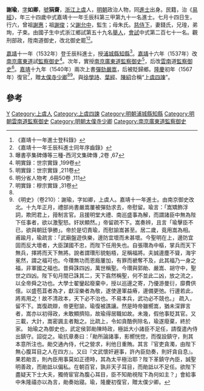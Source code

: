 {{明清人物信息框
| 姓名 = 謝瑜
| 原名 =
| 圖片名稱= 
| 圖片大小 =
| 圖片說明 = 
| 最高職務 =
| 國家 = 大明 
| 爵位 =
| 籍貫 = [[浙江省|浙江省]][[紹興府|紹興府]][[上虞縣|上虞縣]]
| 族裔 = 
| 旗籍 = 
| 字號 = 
| 諡號 =
| 出生日期 = 七月十四日
| 出生地點 =
| 逝世日期 = 
| 逝世地點 =
| 墓葬 =
| 配偶 = 錢氏
| 親屬 = 曾祖[[謝惠|謝惠]]，祖[[謝俊|謝俊]]，父[[謝允中|謝允中]]，母朱氏
| 出身 =
* 嘉靖十一年壬辰科進士
| 經歷 =
| 著作 =  
*
*
*
}}
'''謝瑜'''{{BD|1499年||1558年||}}，[[表字|字]]'''如卿'''，[[號|號]]'''狷齋'''，[[浙江|浙江]][[上虞|上虞]]人，[[明朝|明朝]]政治人物，同[[進士|進士]]出身。民籍，治《[[易經|易經]]》，年三十四歲中式嘉靖十一年壬辰科第三甲第九十一名進士。七月十四日生，行六，曾祖[[謝惠|謝惠]]；祖[[謝俊|謝俊]]；父[[謝允中|謝允中]]，監生；母朱氏。[[慈侍下|慈侍下]]，妻錢氏，兄瑝，弟珣，子束。由國子生中式浙江鄉試第五十九名[[舉人|舉人]]，[[會試|會試]]中式第二百七十一名。觀刑部政，陞南道御史，改北御史罷<ref>《嘉靖十一年進士登科錄》</ref><ref>《嘉靖十一年壬辰科進士同年序齒錄》</ref>。

[[嘉靖|嘉靖]]十一年（1532年）登壬辰科進士，授[[浦城縣|浦城縣]][[知縣|知縣]]<ref>曝書亭集碑傳等三種-西河文集碑傳 ,2卷 ,67</ref>。[[嘉靖|嘉靖]]十六年（1537年）改[[南京|南京]][[廣東道|廣東道]]試[[監察御史|監察御史]]<ref>明實錄：世宗實錄 ,199卷</ref>。次年，實授[[南京|南京]][[廣東道|廣東道]][[監察御史|監察御史]]<ref>明實錄：世宗實錄 ,211卷</ref>，后改[[雲南|雲南]]道[[監察御史|監察御史]]<ref>明分省人物考 ,6冊50卷 ,111</ref>。[[嘉靖|嘉靖]]十九年（1540年）兩次上書[[彈劾|彈劾]][[嚴嵩|嚴嵩]]，后被貶歸鄉。[[隆庆_(明朝)|隆慶]]初年（1567年）復官<ref name="明實錄：穆宗實錄 ,31卷">明實錄：穆宗實錄 ,31卷</ref>，贈[[太僕寺|太僕寺]][[少卿|少卿]]<ref name="明實錄：穆宗實錄 ,31卷"/><ref>《明史》（卷210）：謝瑜，字如卿，上虞人。嘉靖十一年進士。由南京御史改北。十九年正月，禮部尚書嚴嵩屢被彈劾求去，帝慰留。瑜言：「嵩矯飾浮詞，欺罔君上，箝制言官。且援明堂大禮、南巡盛事為解，而謂諸臣中無為陛下任事者，欲以激聖怒。奸狀顯然。」帝留疏不下。嵩奏辨，且言「瑜擊臣不已，欲與朝廷爭勝」。帝於是切責瑜，而慰諭嵩甚至。居二歲，竟用嵩為相。 甫踰月，瑜疏言：「武廟盤遊佚樂，邊防宜壞而未甚壞。今聖明在上，邊防宜固而反大壞者，大臣謀國不忠，而陛下任用失也。自張瓚為中樞，掌兵而天下無兵，擇將而天下無將。說者謂瓚形貌魁梧，足稱福將。夫誠邊塵不聳，海宇冕然，謂之福可也。今瓚無功而恩廕屢加，有罪而褫奪不及，此其福乃一身之福，非軍國之福也。昔舜誅四凶，萬世稱聖。今瓚與郭勛、嚴嵩、胡守中，聖世之四凶。陛下旬月間已誅其二，天下翕然稱聖，何不並此二凶，放之流之，以全帝舜之功也。大學士翟鑾起廢棄中，授以巡邊之寄，乃優游曼衍，靡費供億。以盛苞苴者為才，獻淫樂者為敬，遂使邊軍益瘠，邊備更弛。行邊若此，將焉用之！故不清政本，天下必不治也。不易本兵，武功必不競也。」 疏入，留不下。嵩復疏辯，帝更慰諭，瑜復被譙讓。然是時帝雖嚮嵩，猶未深罪言者，嵩亦以初得政，未敢顯擠陷，故瑜得居職如故。未幾，假他事貶其官。又三載，大計，嵩密諷主者黜之。比疏上，令如貪酷例除名，瑜遂廢棄，終於家。 始瑜之為御史也，武定侯郭勛陳時政，極詆大小諸臣不足任，請復遣內侍出鎮守。詔從之。瑜抗章奏曰：「勛所論諸事，影嚮恍惚，而復設鎮守，則其本意所注也。勛交通內侍，代之營求，利他日重賄。其言『官吏貪濁，由陛下無心腹耳目之人在四方』。又曰『文武懷奸避事，許內臣劾奏，則奸貪自息』。果若勛言，則內臣用事莫如正德時，其為太平極治耶？陛下革鎮守內臣，誠聖明善政，而勛詆以偏私。在朝百官，孰非天子耳目，而勛詆以不足任。欲陛下盡疑天下士大夫，獨倚宦官為腹心耳目，臣不知勛視陛下為何如主？」會給事中朱隆禧亦以為言，勛奏始寢。瑜，隆慶初復官，贈太僕少卿。</ref>。與[[徐學詩|徐學詩]]、[[葉經|葉經]]、[[陳紹|陳紹]]合稱“[[上虞四諫|上虞四諫]]”。

==參考==
{{reflist}}

{{並稱|上虞四諫|[[徐學詩|徐學詩]] - [[葉經|葉經]] - 謝瑜 - [[陳紹|陳紹]]}}
{{嘉靖十一年壬辰科殿試金榜}}

{{Authority control}}
{{DEFAULTSORT:Xie謝}}
[[Category:謝姓|Y]]
[[Category:上虞人|Category:上虞人]]
[[Category:上虞四諫|Category:上虞四諫]]
[[Category:明朝浦城縣知縣|Category:明朝浦城縣知縣]]
[[Category:明朝雲南道監察御史|Category:明朝雲南道監察御史]]
[[Category:明朝太僕寺少卿|Category:明朝太僕寺少卿]]
[[Category:南京廣東道監察御史|Category:南京廣東道監察御史]]